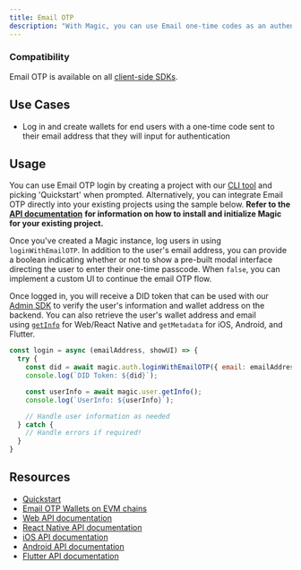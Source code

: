 ```yaml
---
title: Email OTP
description: "With Magic, you can use Email one-time codes as an authentication mechanism, giving users a simple way to log in using their emails."
---
```


### Compatibility

Email OTP is available on all [client-side SDKs](/docs/embedded-wallet/api/overview#client-side-sdk).

## Use Cases

- Log in and create wallets for end users with a one-time code sent to their email address that they will input for authentication

## Usage

You can use Email OTP login by creating a project with our [CLI tool](/docs/embedded-wallet/quickstart/overview) and picking 'Quickstart' when prompted. Alternatively, you can integrate Email OTP directly into your existing projects using the sample below. **Refer to the** [**API documentation**](/docs/embedded-wallet/api/overview) **for information on how to install and initialize Magic for your existing project.**

Once you've created a Magic instance, log users in using `loginWithEmailOTP`. In addition to the user's email address, you can provide a boolean indicating whether or not to show a pre-built modal interface directing the user to enter their one-time passcode. When `false`, you can implement a custom UI to continue the email OTP flow.

Once logged in, you will receive a DID token that can be used with our [Admin SDK](/docs/embedded-wallet/api/server-side-sdks/node#token-module) to verify the user's information and wallet address on the backend. You can also retrieve the user's wallet address and email using [`getInfo`](/docs/embedded-wallet/api/client-side-sdks/javascript#getinfo) for Web/React Native and `getMetadata` for iOS, Android, and Flutter.

```javascript JavaScript icon="square-js"
const login = async (emailAddress, showUI) => {
  try {
    const did = await magic.auth.loginWithEmailOTP({ email: emailAddress, showUI: showUI});
    console.log(`DID Token: ${did}`);

    const userInfo = await magic.user.getInfo();
    console.log(`UserInfo: ${userInfo}`);

    // Handle user information as needed
  } catch {
    // Handle errors if required!
  }
}
```

## Resources

- [Quickstart](/docs/embedded-wallet/quickstart/overview)
- [Email OTP Wallets on EVM chains](https://magic.link/posts/magic-evm-nextjs-guide)
- [Web API documentation](/docs/embedded-wallet/api/client-side-sdks/javascript#loginwithemailotp)
- [React Native API documentation](/docs/embedded-wallet/api/client-side-sdks/react-native#loginwithemailotp)
- [iOS API documentation](/docs/embedded-wallet/api/client-side-sdks/ios#loginwithemailotp)
- [Android API documentation](/docs/embedded-wallet/api/client-side-sdks/android#loginwithemailotp)
- [Flutter API documentation](/docs/embedded-wallet/api/client-side-sdks/flutter#loginwithemailotp)

